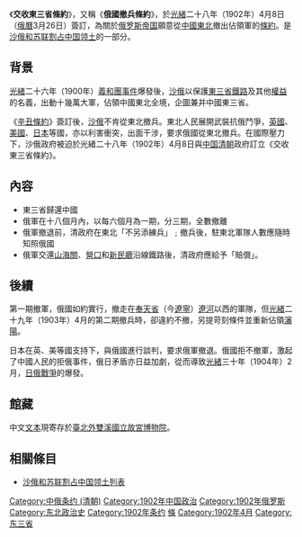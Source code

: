 《'''交收東三省條約'''》，又稱《'''俄國撤兵條約'''》，於[[光緒|光緒]]二十八年（1902年）4月8日（[[俄曆|俄曆]]3月26日）簽訂，為關於[[俄罗斯帝国|俄罗斯帝国]]願意從[[中國東北|中國東北]]撤出佔領軍的[[條約|條約]]。是[[沙俄和苏联割占中国领土列表|沙俄和苏联割占中国领土]]的一部分。

== 背景 ==
[[光緒|光緒]]二十六年（1900年）[[義和團事件|義和團事件]]爆發後，[[沙俄|沙俄]]以保護[[東三省鐵路|東三省鐵路]]及其他[[權益|權益]]的名義，出動十幾萬大軍，佔領中國東北全境，企圖兼并中國東三省。

《[[辛丑條約|辛丑條約]]》簽訂後，[[沙俄|沙俄]]不肯從東北撤兵。東北人民展開武裝抗俄鬥爭，[[英國|英國]]、[[美國|美國]]、[[日本|日本]]等國，亦以利害衝突，出面干涉，要求俄國從東北撤兵。在國際壓力下，沙俄政府被迫於光緒二十八年（1902年）4月8日與[[中国|中国]][[清朝|清朝]]政府訂立《交收東三省條約》。

== 內容 ==
{{wikisource}}
*東三省歸還中國
*俄軍在十八個月內，以每六個月為一期，分三期，全數撤離
*俄軍撤退前，清政府在東北「不另添練兵」﹔撤兵後，駐東北軍隊人數應隨時知照俄國
*俄軍交還[[山海關|山海關]]、[[營口|營口]]和[[新民廳|新民廳]]沿線鐵路後，清政府應給予「賠償」。

== 後續 ==
第一期撤軍，俄國如約實行，撤走在[[奉天省|奉天省]]（今[[遼寧|遼寧]]）[[遼河|遼河]]以西的軍隊，但[[光緒|光緒]]二十九年（1903年）4月的第二期撤兵時，卻違約不撤，另提苛刻條件並重新佔領[[瀋陽|瀋陽]]。

日本在英、美等國支持下，與俄國進行談判，要求俄軍撤退。俄國拒不撤軍，激起了中國人民的拒俄事件，俄日矛盾亦日益加劇，從而導致[[光緒|光緒]]三十年（1904年）2月，[[日俄戰爭|日俄戰爭]]的爆發。

==館藏==

中文[[文本|文本]]現寄存於[[臺北|臺北]][[外雙溪|外雙溪]][[國立故宮博物院|國立故宮博物院]]。

==相關條目==

*[[沙俄和苏联割占中国领土列表|沙俄和苏联割占中国领土列表]]

[[Category:中俄条约_(清朝)|Category:中俄条约 (清朝)]]
[[Category:1902年中国政治|Category:1902年中国政治]]
[[Category:1902年俄罗斯|Category:1902年俄罗斯]]
[[Category:东北政治史|Category:东北政治史]]
[[Category:1902年条约|Category:1902年条约]]
[[Category:國立故宮博物院圖書文獻|條]]
[[Category:1902年4月|Category:1902年4月]]
[[Category:东三省|Category:东三省]]